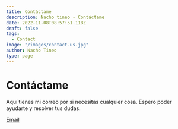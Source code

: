 ```yaml
---
title: Contáctame
description: Nacho tineo - Contáctame
date: 2022-11-08T08:57:51.118Z
draft: false
tags:
  - Contact
image: "/images/contact-us.jpg"
author: Nacho Tineo
type: page
---
```


# Contáctame

Aquí tienes mi correo por si necesitas cualquier cosa. Espero poder ayudarte y resolver tus dudas.

[Email](mailto:nachotineo@icloud.com)